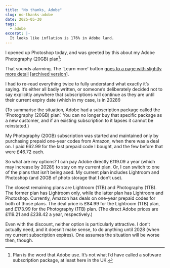 ```yaml
---
title: "No thanks, Adobe"
slug: no-thanks-adobe
date: 2025-05-30
tags:
  - adobe
excerpt: |-
  It looks like inflation is 176% in Adobe land.
---
```




I opened up Photoshop today, and was greeted by this about my Adobe Photography
(20GB) plan[^1]:

<CaptionedImage
  src={adobe_message_png}
  alt="A dialogue box with heading ‘Keep your Adobe Photography plan’, message ‘The Adobe Photography plan (20 GB) is being discontinued. To access these apps and services beyond your expiry date, follow the step-by-step guide to continue using your current plan. Even after taking action, you may still see this notification for the next 24 hours.’ and a ’Learn more’ button."
  caption=""
/>

That sounds alarming. The ‘Learn more’ button
[goes to a page with slightly more detail](https://helpx.adobe.com/uk/lightroom-cc/kb/ccpp20gb-retail-plan.html)
[[archived version](https://archive.ph/qrd4k)].

I had to re-read everything twice to fully understand what exactly it’s saying.
It’s either all badly written, or someone’s deliberately decided not to say
explicitly anywhere that subscriptions will continue as they are until their
current expiry date (which in my case, is in 2028!)

(To summarise the situation, Adobe had a subscription package called the
‘Photography (20GB) plan’. You can no longer buy that specific package as a new
customer, and if an existing subscription to it lapses it cannot be reinstated.)

My Photography (20GB) subscription was started and maintained only by purchasing
prepaid one-year codes from Amazon, when there was a deal on. I paid £62.99 for
the last prepaid code I bought, and the few before that were £46.72 each.

So what are my options? I can pay Adobe directly £119.09 a year (which may
increase by 2028!) to stay on my current plan. Or, I can switch to one of the
plans that isn’t being axed. My current plan includes Lightroom and Photoshop
(and 20GB of photo storage that I don’t use).

The closest remaining plans are Lightroom (1TB) and Photography (1TB). The
former plan has Lightroom only, while the latter plan has Lightroom and
Photoshop. Currently, Amazon has deals on one-year prepaid codes for both of
those plans. The deal price is £84.99 for the Lightroom (1TB) plan, and £173.99
for the Photography (1TB) plan. (The direct Adobe prices are £119.21 and £238.42
a year, respectively.)

Even with the discount, neither option is particularly attractive. I don’t
actually need, and it doesn’t make sense, to do anything until 2028 (when my
current subscription expires). One assumes the situation will be worse then,
though.

[^1]:
    Plan is the word that Adobe use. It’s not what I’d have called a software
    subscription package, at least here in the UK.
